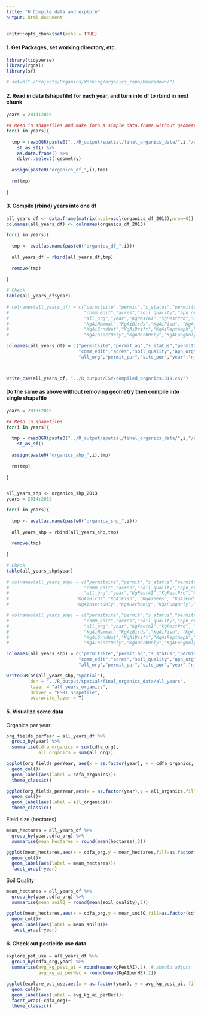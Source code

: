 ```yaml
---
title: "6 Compile data and explore"
output: html_document
---
```


```r
knitr::opts_chunk$set(echo = TRUE)
```

#### 1. Get Packages, set working directory, etc. 
```r
library(tidyverse)
library(rgdal)
library(sf)

# setwd("~/Projects/Organics/Working/organics_repo/Rmarkdown/")

```

#### 2. Read in data (shapefile) for each year, and turn into df to rbind in next chunk
```r

years = 2013:2019

## Read in shapefiles and make into a simple data.frame without geometry
for(i in years){
  
  tmp = readOGR(paste0("../R_output/spatial/final_organics_data/",i,"/all_organics_pest_",i,".shp")) %>% 
    st_as_sf() %>% 
    as.data.frame() %>% 
    dplyr::select(-geometry)
  
  assign(paste0("organics_df_",i),tmp)
  
  rm(tmp)
  
}

```

#### 3. Compile (rbind) years into one df
```r

all_years_df <- data.frame(matrix(ncol=ncol(organics_df_2013),nrow=0))
colnames(all_years_df) <- colnames(organics_df_2013)

for(i in years){
  
  tmp <- eval(as.name(paste0("organics_df_",i)))
  
  all_years_df = rbind(all_years_df,tmp)
  
  remove(tmp)
  
}

# Check
table(all_years_df$year)
 
# colnames(all_years_df) = c("permitsite","permit","s_status","permittee","comm_original","comm_code","agroclass","genus","family",
#                            "comm_edit","acres","soil_quality","apn_org","trs_org","cdfa_org","KernComm_org","KernPermittee_org",
#                            "all_org","year","KgPestAI","KgPestPrd","KgAerialAI","GroundAI","OtherAI","KgAiWater","KgAiWildlife",
#                            "KgAiMammal","KgAiBirds","KgAiFish", "KgAiBees", "KgAiEndgSp", "KgAiAqSp",
#                            "KgAiGrndWat","KgAiDrift","KgAiReptAmph","acrestreated" ,
#                            "KgAInsectOnly","KgAHerbOnly","KgAFungOnly","AiInsFng","N_crops","hectares","KgAIperHE","KgPRDperHE") #old orer

colnames(all_years_df) = c("permitsite","permit_ag","s_status","permittee","comm_original","comm_code","agroclass","genus","family",
                           "comm_edit","acres","soil_quality","apn_org","trs_only","trs_permitteeOrg","cdfa_org","KernComm_org","KernPermittee_org",
                           "all_org","permit_pur","site_pur","year","n_crops","hectares")



write_csv(all_years_df, "../R_output/CSV/compiled_organics1319.csv")
```

#### Do the same as above without removing geometry then compile into single shapefile
```r

years = 2013:2019

## Read in shapefiles 
for(i in years){
  
  tmp = readOGR(paste0("../R_output/spatial/final_organics_data/",i,"/all_organics_pest_",i,".shp")) %>% 
    st_as_sf() 
  
  assign(paste0("organics_shp_",i),tmp)
  
  rm(tmp)
  
}


all_years_shp <- organics_shp_2013
years = 2014:2019

for(i in years){
  
  tmp <- eval(as.name(paste0("organics_shp_",i)))
  
  all_years_shp = rbind(all_years_shp,tmp)
  
  remove(tmp)
  
}

# Check
table(all_years_shp$year)
 
# colnames(all_years_shp) = c("permitsite","permit","s_status","permittee","comm_original","comm_code","agroclass","genus","family",
#                            "comm_edit","acres","soil_quality","apn_org","trs_org","cdfa_org","KernComm_org","KernPermittee_org",
#                            "all_org","year","KgPestAI","KgPestPrd","KgAerialAI","GroundAI","OtherAI","KgAiWater","KgAiWildlife","KgAiMammal",
#                         "KgAiBirds","KgAiFish", "KgAiBees", "KgAiEndgSp", "KgAiAqSp", "KgAiGrndWat","KgAiDrift","KgAiReptAmph","acrestreated" , 
#                         "KgAInsectOnly","KgAHerbOnly","KgAFungOnly","AiInsFng","N_crops","hectares","KgAIperHE","KgPRDperHE","geometry") #old

# colnames(all_years_shp) = c("permitsite","permit","s_status","permittee","comm_original","comm_code","agroclass","genus","family",
#                            "comm_edit","acres","soil_quality","apn_org","trs_org","cdfa_org","KernComm_org","KernPermittee_org",
#                            "all_org","year","KgPestAI","KgPestPrd", "KgAiWater","KgAiWildlife",
#                            "KgAiMammal","KgAiBirds","KgAiFish", "KgAiBees", "KgAiEndgSp", "KgAiAqSp",
#                            "KgAiGrndWat","KgAiDrift","KgAiReptAmph","acrestreated" ,
#                            "KgAInsectOnly","KgAHerbOnly","KgAFungOnly","N_crops","hectares","KgAIperHE","KgPRDperHE", "geometry")

colnames(all_years_shp) = c("permitsite","permit_ag","s_status","permittee","comm_original","comm_code","agroclass","genus","family",
                           "comm_edit","acres","soil_quality","apn_org","trs_only","trs_permitteeOrg","cdfa_org","KernComm_org","KernPermittee_org",
                           "all_org","permit_pur","site_pur","year","n_crops","hectares", "geometry")

writeOGR(as(all_years_shp,"Spatial"),
         dsn = "../R_output/spatial/final_organics_data/all_years",
         layer = "all_years_organics",
         driver = "ESRI Shapefile",
         overwrite_layer = T)
```



#### 5. Visualize some data

Organics per year
```r

org_fields_perYear = all_years_df %>% 
  group_by(year) %>% 
  summarise(cdfa_organics = sum(cdfa_org),
            all_organics = sum(all_org))

ggplot(org_fields_perYear, aes(x = as.factor(year), y = cdfa_organics, fill = as.factor(year)))+
  geom_col()+
  geom_label(aes(label = cdfa_organics))+
  theme_classic()

ggplot(org_fields_perYear,aes(x = as.factor(year),y = all_organics,fill = as.factor(year)))+
  geom_col()+
  geom_label(aes(label = all_organics))+
  theme_classic()
```

Field size (hectares)
```r
mean_hectares = all_years_df %>% 
  group_by(year,cdfa_org) %>% 
  summarise(mean_hectares = round(mean(hectares),2))

ggplot(mean_hectares,aes(x = cdfa_org,y = mean_hectares,fill=as.factor(cdfa_org)))+
  geom_col()+
  geom_label(aes(label = mean_hectares))+
  facet_wrap(~year)
```

Soil Quality
```r

mean_hectares = all_years_df %>% 
  group_by(year,cdfa_org) %>% 
  summarise(mean_soilQ = round(mean(soil_quality),2))

ggplot(mean_hectares,aes(x = cdfa_org,y = mean_soilQ,fill=as.factor(cdfa_org)))+
  geom_col()+
  geom_label(aes(label = mean_soilQ))+
  facet_wrap(~year)

```


#### 6. Check out pesticide use data
```r
explore_pst_use = all_years_df %>% 
  group_by(cdfa_org,year) %>% 
  summarise(avg_kg_pest_ai = round(mean(KgPestAI),2), # should adjust this for number of fields
            avg_kg_ai_perHec = round(mean(KgAIperHE),2))

ggplot(explore_pst_use,aes(x = as.factor(year), y = avg_kg_pest_ai, fill = as.factor(year)))+
  geom_col()+
  geom_label(aes(label = avg_kg_ai_perHec))+
  facet_wrap(~cdfa_org)+
  theme_classic()

```

